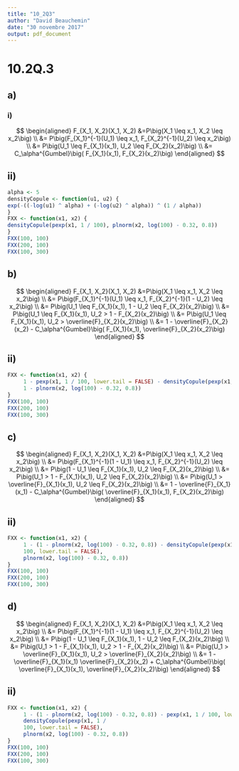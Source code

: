```yaml
---
title: "10_2Q3"
author: "David Beauchemin"
date: "30 novembre 2017"
output: pdf_document
---
```


# 10.2Q.3

## a)
### i)

$$
\begin{aligned}
F_{X_1, X_2}(X_1, X_2) &=P\big(X_1 \leq x_1, X_2 \leq x_2\big) \\
&= P\big(F_{X_1}^{-1}(U_1) \leq x_1, F_{X_2}^{-1}(U_2) \leq x_2\big) \\
&= P\big(U_1 \leq F_{X_1}(x_1), U_2 \leq F_{X_2}(x_2)\big) \\
&= C_\alpha^{Gumbel}\big( F_{X_1}(x_1),  F_{X_2}(x_2)\big)
\end{aligned}
$$

## ii)

```r
alpha <- 5
densityCopule <- function(u1, u2) {
exp(-((-log(u1) ^ alpha) + (-log(u2) ^ alpha)) ^ (1 / alpha))
}
FXX <- function(x1, x2) {
densityCopule(pexp(x1, 1 / 100), plnorm(x2, log(100) - 0.32, 0.8))
}
FXX(100, 100)
FXX(200, 100)
FXX(100, 300)
```


## b)

$$
\begin{aligned}
F_{X_1, X_2}(X_1, X_2) &=P\big(X_1 \leq x_1, X_2 \leq x_2\big) \\
&= P\big(F_{X_1}^{-1}(U_1) \leq x_1, F_{X_2}^{-1}(1 - U_2) \leq x_2\big) \\
&= P\big(U_1 \leq F_{X_1}(x_1), 1 - U_2 \leq F_{X_2}(x_2)\big) \\
&= P\big(U_1 \leq F_{X_1}(x_1), U_2 > 1 - F_{X_2}(x_2)\big) \\
&= P\big(U_1 \leq F_{X_1}(x_1), U_2 > \overline{F}_{X_2}(x_2)\big) \\
&= 1 - \overline{F}_{X_2}(x_2) - C_\alpha^{Gumbel}\big( F_{X_1}(x_1),  \overline{F}_{X_2}(x_2)\big)
\end{aligned}
$$

## ii)
```r
FXX <- function(x1, x2) {
     1 - pexp(x1, 1 / 100, lower.tail = FALSE) - densityCopule(pexp(x1, 1 / 100),
     1 - plnorm(x2, log(100) - 0.32, 0.8))
}
FXX(100, 100)
FXX(200, 100)
FXX(100, 300)
```

## c)
$$
\begin{aligned}
F_{X_1, X_2}(X_1, X_2) &=P\big(X_1 \leq x_1, X_2 \leq x_2\big) \\
&= P\big(F_{X_1}^{-1}(1 - U_1) \leq x_1, F_{X_2}^{-1}(U_2) \leq x_2\big) \\
&= P\big(1 - U_1 \leq F_{X_1}(x_1), U_2 \leq F_{X_2}(x_2)\big) \\
&= P\big(U_1 > 1 - F_{X_1}(x_1), U_2 \leq F_{X_2}(x_2)\big) \\
&= P\big(U_1 > \overline{F}_{X_1}(x_1), U_2 \leq  F_{X_2}(x_2)\big) \\
&= 1 - \overline{F}_{X_1}(x_1) - C_\alpha^{Gumbel}\big( \overline{F}_{X_1}(x_1), F_{X_2}(x_2)\big)
\end{aligned}
$$

## ii)
```r
FXX <- function(x1, x2) {
     1 - (1 - plnorm(x2, log(100) - 0.32, 0.8)) - densityCopule(pexp(x1, 1 /
     100, lower.tail = FALSE),
     plnorm(x2, log(100) - 0.32, 0.8))
}
FXX(100, 100)
FXX(200, 100)
FXX(100, 300)
```


## d)
$$
\begin{aligned}
F_{X_1, X_2}(X_1, X_2) &=P\big(X_1 \leq x_1, X_2 \leq x_2\big) \\
&= P\big(F_{X_1}^{-1}(1 - U_1) \leq x_1, F_{X_2}^{-1}(U_2) \leq x_2\big) \\
&= P\big(1 - U_1 \leq F_{X_1}(x_1), 1 - U_2 \leq F_{X_2}(x_2)\big) \\
&= P\big(U_1 > 1 - F_{X_1}(x_1), U_2 > 1 - F_{X_2}(x_2)\big) \\
&= P\big(U_1 > \overline{F}_{X_1}(x_1), U_2 > \overline{F}_{X_2}(x_2)\big) \\
&= 1 - \overline{F}_{X_1}(x_1) \overline{F}_{X_2}(x_2) + C_\alpha^{Gumbel}\big( \overline{F}_{X_1}(x_1), \overline{F}_{X_2}(x_2)\big)
\end{aligned}
$$

## ii)
```r
FXX <- function(x1, x2) {
     1 - (1 - plnorm(x2, log(100) - 0.32, 0.8)) - pexp(x1, 1 / 100, lower.tail = FALSE) +
     densityCopule(pexp(x1, 1 /
     100, lower.tail = FALSE),
     plnorm(x2, log(100) - 0.32, 0.8))
}
FXX(100, 100)
FXX(200, 100)
FXX(100, 300)
```
